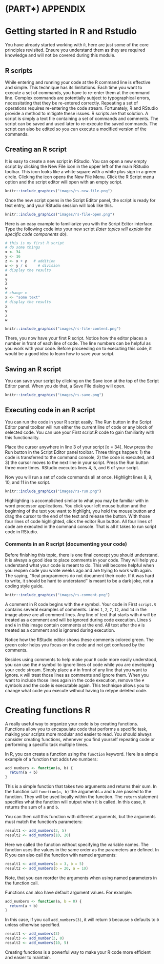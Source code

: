 # (PART\*) APPENDIX {-}

# Getting started in R and Rstudio {- #start}

You have already started working with `R`, here are just some of the core principles revisited. Ensure you understand them as they are required knowledge and will not be covered during this module.

## R scripts {-}

While entering and running your code at the R command line is effective and simple. This technique has its limitations. Each time you want to execute a set of commands, you have to re-enter them at the command line. Complex commands are potentially subject to typographical errors, necessitating that they be re-entered correctly. Repeating a set of operations requires re-entering the code stream. Fortunately, R and RStudio provide a method to mitigate these issues. R scripts are that solution. A script is simply a text file containing a set of commands and comments. The script can be saved and used later to re-execute the saved commands. The script can also be edited so you can execute a modified version of the commands.

## Creating an R script {-}

It is easy to create a new script in RStudio. You can open a new empty script by clicking the New File icon in the upper left of the main RStudio toolbar. This icon looks like a white square with a white plus sign in a green circle. Clicking the icon opens the New File Menu. Click the R Script menu option and the script editor will open with an empty script.

```r
knitr::include_graphics("images/rs-new-file.png")
```

Once the new script opens in the Script Editor panel, the script is ready for text entry, and your RStudio session will look like this.

```r
knitr::include_graphics("images/rs-file-open.png")
```

Here is an easy example to familiarize you with the Script Editor interface. Type the following code into your new script *(later topics will explain the specific code components do)*.

```r
# this is my first R script
# do some things
x <- 34
y <- 16
z <- x + y   # addition
w <- y / x     # division
# display the results
x
y
z
w
# change x
x <- "some text"
# display the results
x
y
z
w
```

```r
knitr::include_graphics("images/rs-file-content.png")
```

There, you now have your first R script. Notice how the editor places a number in front of each line of code. The line numbers can be helpful as you work with your code. Before proceeding on to executing this code, it would be a good idea to learn how to save your script.

## Saving an R script {-}

You can save your script by clicking on the Save icon at the top of the Script Editor panel. When you do that, a Save File dialog will open.

```r
knitr::include_graphics("images/rs-save.png")
```

## Executing code in an R script {-}

You can run the code in your R script easily. The Run button in the Script Editor panel toolbar will run either the current line of code or any block of selected code. You can use your First script.R code to gain familiarity with this functionality.

Place the cursor anywhere in line 3 of your script \[x = 34\]. Now press the Run button in the Script Editor panel toolbar. Three things happen: 1) the code is transferred to the command console, 2) the code is executed, and 3) the cursor moves to the next line in your script. Press the Run button three more times. RStudio executes lines 4, 5, and 6 of your script.

Now you will run a set of code commands all at once. Highlight lines 8, 9, 10, and 11 in the script.

```r
knitr::include_graphics("images/rs-run.png")
```

Highlighting is accomplished similar to what you may be familiar with in word processor applications. You click your left mouse button and the beginning of the text you want to highlight, you hold the mouse button and drag the cursor to the end of the text and release the button. With those four lines of code highlighted, click the editor Run button. All four lines of code are executed in the command console. That is all it takes to run script code in RStudio.

### Comments in an R script (documenting your code) {-}

Before finishing this topic, there is one final concept you should understand. It is always a good idea to place comments in your code. They will help you understand what your code is meant to do. This will become helpful when you reopen code you wrote weeks ago and are trying to work with again. The saying, "Real programmers do not document their code. If it was hard to write, it should be hard to understand" is meant to be a dark joke, not a coding style guide.

```r
knitr::include_graphics("images/rs-comment.png")
```

A comment in R code begins with the `#` symbol. Your code in First `script.R` contains several examples of comments. Lines `1`, `2`, `7`, `12`, and `14` in the image above are all comment lines. Any line of text that starts with `#` will be treated as a comment and will be ignored during code execution. Lines `5` and `6` in this image contain comments at the end. All text after the `#` is treated as a comment and is ignored during execution.

Notice how the RStudio editor shows these comments colored green. The green color helps you focus on the code and not get confused by the comments.

Besides using comments to help make your `R` code more easily understood, you can use the `#` symbol to ignore lines of code while you are developing your code stream. Simply place a `#` in front of any line that you want to ignore. `R` will treat those lines as comments and ignore them. When you want to include those lines again in the code execution, remove the `#` symbols and the code is executable again. This technique allows you to change what code you execute without having to retype deleted code.

# Creating functions R {-}

A really useful way to organize your code is by creating functions. Functions allow you to encapsulate code that performs a specific task, making your scripts more modular and easier to read. You should always consider creating functions, whenever you find yourself repeating code or performing a specific task multiple times.

In R, you can create a function using the `function` keyword. Here is a simple example of a function that adds two numbers:

```r
add_numbers <- function(a, b) {
  return(a + b)
}
```

This is a simple function that takes two arguments and returns their sum. In the function call `function(a, b)` the arguments `a` and `b` are passed to the function. They will be used locally within the function. The `return` statement specifies what the function will output when it is called. In this case, it returns the sum of `a` and `b`.

You can then call this function with different arguments, but the arguments must match the function's parameters:

```r
result1 <- add_numbers(3, 5)
result2 <- add_numbers(10, 20)
```

Here we called the function without specifying the variable names. The function uses the values in the same order as the parameters are defined. In R you can also call the function with named arguments:

```r
result1 <- add_numbers(a = 3, b = 5)
result2 <- add_numbers(b = 20, a = 10)
```

Note, that you can reorder the arguments when using named parameters in the function call.

Functions can also have default argument values. For example:

```r
add_numbers <- function(a, b = 0) {
  return(a + b)
}
```

In this case, if you call `add_numbers(3)`, it will return `3` because `b` defaults to `0` unless otherwise specified.

```r
result1 <- add_numbers(3)
result3 <- add_number(3, 0)
result2 <- add_numbers(10, 5)
```

Creating functions is a powerful way to make your R code more efficient and easier to maintain.